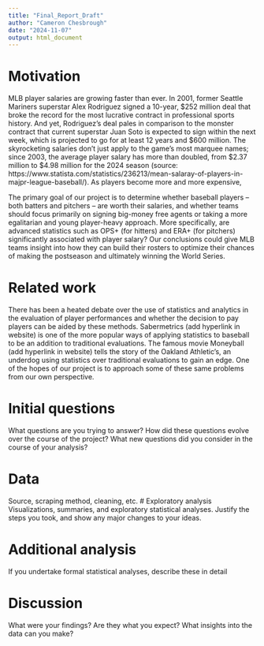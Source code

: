 ```yaml
---
title: "Final_Report_Draft"
author: "Cameron Chesbrough"
date: "2024-11-07"
output: html_document
---
```


# Motivation 

MLB player salaries are growing faster than ever. In 2001, former Seattle Mariners superstar Alex Rodriguez signed a 10-year, \$252 million deal that broke the record for the most lucrative contract in professional sports history. And yet, Rodriguez's deal pales in comparison to the monster contract that current superstar Juan Soto is expected to sign within the next week, which is projected to go for at least 12 years and \$600 million. The skyrocketing salaries don't just apply to the game's most marquee names; since 2003, the average player salary has more than doubled, from \$2.37 million to \$4.98 million for the 2024 season (source: https://www.statista.com/statistics/236213/mean-salaray-of-players-in-majpr-league-baseball/). As players become more and more expensive, 

The primary goal of our project is to determine whether baseball players -- both batters and pitchers -- are worth their salaries, and whether teams should focus primarily on signing big-money free agents or taking a more egalitarian and young player-heavy approach. More specifically, are advanced statistics such as OPS+ (for hitters) and ERA+ (for pitchers) significantly associated with player salary? Our conclusions could give MLB teams insight into how they can build their rosters to optimize their chances of making the postseason and ultimately winning the World Series.

# Related work 
There has been a heated debate over the use of statistics and analytics in the evaluation of player performances and whether the decision to pay players can be aided by these methods. Sabermetrics (add hyperlink in website) is one of the more popular ways of applying statistics to baseball to be an addition to traditional evaluations. The famous movie Moneyball (add hyperlink in website) tells the story of the Oakland Athletic's, an underdog using statistics over traditional evaluations to gain an edge. One of the hopes of our project is to approach some of these same problems from our own perspective.  

# Initial questions 
What questions are you trying to answer? How did these questions evolve over the course of the project? What new questions did you consider in the course of your analysis?

# Data
Source, scraping method, cleaning, etc.
# Exploratory analysis
Visualizations, summaries, and exploratory statistical analyses. Justify the steps you took, and show any major changes to your ideas.

# Additional analysis
If you undertake formal statistical analyses, describe these in detail

# Discussion
What were your findings? Are they what you expect? What insights into the data can you make?